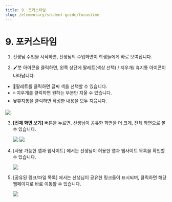 ```yaml
---
title: 9. 포커스타임
slug: /elementary/student-guide/focustime
---
```



# 9. 포커스타임

1. 선생님 수업을 시작하면, 선생님의 수업화면이 학생들에게 바로 보여집니다.

2. 🖌️붓 아이콘을 클릭하면, 왼쪽 상단에 팔레트(색상 선택) / 지우개/ 휴지통 아이콘이 나타납니다.

- 🎨팔레트를 클릭하면 글씨 색을 선택할 수 있습니다.
- ◽️ 지우개를 클릭하면 원하는 부분만 지울 수 있습니다.
- 🗑️휴지통을 클릭하면 작성한 내용을 모두 지웁니다.

<Image src="/img/kr/elementary/student/09-01.jpg" size="lg" />

3. **[전체 화면 보기]** 버튼을 누르면, 선생님이 공유한 화면을 더 크게, 전체 화면으로 볼 수 있습니다.

   <Image src="/img/kr/elementary/student/09-02.jpg" size="lg" />
   <Image src="/img/kr/elementary/student/09-03.jpg" size="lg" />

4. [사용 가능한 앱과 웹사이트] 에서는 선생님이 허용한 앱과 웹사이트 목록을 확인할 수 있습니다.

   <Image src="/img/kr/elementary/student/09-04.jpg" size="lg" />

5. [공유된 링크/파일 목록] 에서는 선생님이 공유한 링크들이 표시되며, 클릭하면 해당 웹페이지로 바로 이동할 수 있습니다.

   <Image src="/img/kr/elementary/student/09-05.jpg" size="lg" />
